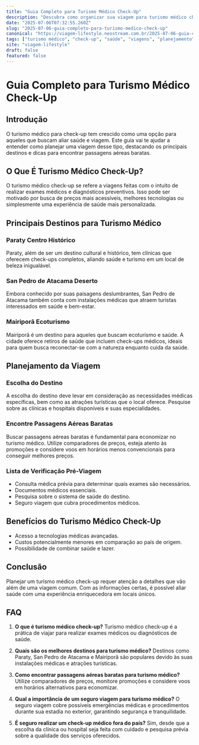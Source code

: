 ```yaml
---
title: "Guia Completo para Turismo Médico Check-Up"
description: "Descubra como organizar sua viagem para turismo médico check-up, com dicas de planejamento, destinos e como encontrar passagens aéreas baratas."
date: "2025-07-06T07:32:55.260Z"
slug: "2025-07-06-guia-completo-para-turismo-medico-check-up"
canonical: "https://viagem-lifestyle.neostream.com.br/2025-07-06-guia-completo-para-turismo-medico-check-up"
tags: ["turismo médico", "check-up", "saúde", "viagens", "planejamento"]
site: "viagem-lifestyle"
draft: false
featured: false
---
```


# Guia Completo para Turismo Médico Check-Up

## Introdução

O turismo médico para check-up tem crescido como uma opção para aqueles que buscam aliar saúde e viagem. Este guia vai te ajudar a entender como planejar uma viagem desse tipo, destacando os principais destinos e dicas para encontrar passagens aéreas baratas.

## O Que É Turismo Médico Check-Up?

O turismo médico check-up se refere a viagens feitas com o intuito de realizar exames médicos e diagnósticos preventivos. Isso pode ser motivado por busca de preços mais acessíveis, melhores tecnologias ou simplesmente uma experiência de saúde mais personalizada.

## Principais Destinos para Turismo Médico

### Paraty Centro Histórico

Paraty, além de ser um destino cultural e histórico, tem clínicas que oferecem check-ups completos, aliando saúde e turismo em um local de beleza inigualável.

### San Pedro de Atacama Deserto

Embora conhecido por suas paisagens deslumbrantes, San Pedro de Atacama também conta com instalações médicas que atraem turistas interessados em saúde e bem-estar.

### Mairiporã Ecoturismo

Mairiporã é um destino para aqueles que buscam ecoturismo e saúde. A cidade oferece retiros de saúde que incluem check-ups médicos, ideais para quem busca reconectar-se com a natureza enquanto cuida da saúde.

## Planejamento da Viagem

### Escolha do Destino

A escolha do destino deve levar em consideração as necessidades médicas específicas, bem como as atrações turísticas que o local oferece. Pesquise sobre as clínicas e hospitais disponíveis e suas especialidades.

### Encontre Passagens Aéreas Baratas

Buscar passagens aéreas baratas é fundamental para economizar no turismo médico. Utilize comparadores de preços, esteja atento às promoções e considere voos em horários menos convencionais para conseguir melhores preços.

### Lista de Verificação Pré-Viagem

- Consulta médica prévia para determinar quais exames são necessários.
- Documentos médicos essenciais.
- Pesquisa sobre o sistema de saúde do destino.
- Seguro viagem que cubra procedimentos médicos.

## Benefícios do Turismo Médico Check-Up

- Acesso a tecnologias médicas avançadas.
- Custos potencialmente menores em comparação ao país de origem.
- Possibilidade de combinar saúde e lazer.

## Conclusão

Planejar um turismo médico check-up requer atenção a detalhes que vão além de uma viagem comum. Com as informações certas, é possível aliar saúde com uma experiência enriquecedora em locais únicos.

## FAQ

1. **O que é turismo médico check-up?**
   Turismo médico check-up é a prática de viajar para realizar exames médicos ou diagnósticos de saúde.

2. **Quais são os melhores destinos para turismo médico?**
   Destinos como Paraty, San Pedro de Atacama e Mairiporã são populares devido às suas instalações médicas e atrações turísticas.

3. **Como encontrar passagens aéreas baratas para turismo médico?**
   Utilize comparadores de preços, monitore promoções e considere voos em horários alternativos para economizar.

4. **Qual a importância de um seguro viagem para turismo médico?**
   O seguro viagem cobre possíveis emergências médicas e procedimentos durante sua estadia no exterior, garantindo segurança e tranquilidade.

5. **É seguro realizar um check-up médico fora do país?**
   Sim, desde que a escolha da clínica ou hospital seja feita com cuidado e pesquisa prévia sobre a qualidade dos serviços oferecidos.